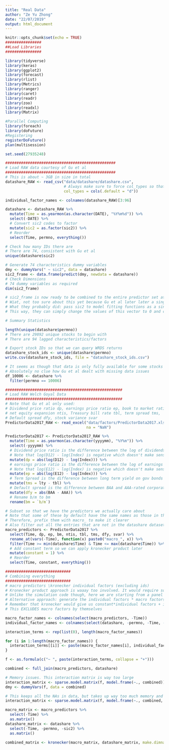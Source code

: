 ```yaml
---
title: "Real Data"
author: "Ze Yu Zhong"
date: "22/07/2019"
output: html_document
---
```


```r
knitr::opts_chunk$set(echo = TRUE)
################
##Load Libraries
################

library(tidyverse)
library(keras)
library(ggplot2)
library(forecast)
library(rlist)
library(Metrics)
library(ranger)
library(caret)
library(readr)
library(zoo)
library(readxl)
library(Matrix)

#Parallel Computing
library(foreach)
library(doFuture)
#Registering
registerDoFuture()
plan(multisession)

set.seed(27935248)
```

```r
#################################################
# Load RAW data courtesy of Gu et al
#################################################
# This is about ~ 3GB in size in total
datashare_RAW <- read_csv("data/datashare/datashare.csv",
                          # Always make sure to force col_types so that read_csv doesn't assume weird stuff
                          col_types = cols(.default = "d"))

individual_factor_names <- colnames(datashare_RAW)[3:96]

datashare <- datashare_RAW %>%
  mutate(Time = as.yearmon(as.character(DATE), "%Y%m%d")) %>%
  select(-DATE) %>%
  # Convert sic2 codes to factor
  mutate(sic2 = as.factor(sic2)) %>%
  # Reorder
  select(Time, permno, everything())

# Check how many IDs there are
# There are 74, consistent with Gu et al
unique(datashare$sic2)

# Generate 74 characteristics dummy variables
dmy <- dummyVars(" ~ sic2", data = datashare)
sic2_frame <- data.frame(predict(dmy, newdata = datashare))
# Check Dimensions
# 74 dummy variables as required
dim(sic2_frame)

# sic2_frame is now ready to be combined to the entire predictor set at the end
# Wiat, not too sure about this yet because Gu et al later later a singular sic2 importance metric
# What they probably did: pass sic2 to model fitting functions as a singular factor vector, which then applied model matrix to it
# This way, they can simply change the values of this vector to 0 and calculate variable importance

# Summary Statistics

length(unique(datashare$permno))
# There are 29892 unique stocks to begin with
# There are 94 lagged characteristics/factors

# Export stock IDs so that we can query WRDS returns
datashare_stock_ids <- unique(datashare$permno)
write.csv(datashare_stock_ids, file = "datashare_stock_ids.csv")

# It seems as though that data is only fully available for some stocks in the dataset
# Absolutely no clue how Gu et al dealt with missing data issues
df_10006 <- datashare %>%
  filter(permno == 10006)

####################################################
# Load RAW Welch Goyal Data
####################################################
# Note that Gu et al only used:
# Dividend price ratio dp, earnings price ratio ep, book to market ratio bm,
# net equity expansion ntis, Treasury bill rate tbl, term spread tms,
# Default spread dfy, stock variance svar
PredictorData2017_RAW <- read_excel("data/factors/PredictorData2017.xlsx", 
                                    na = "NaN")

PredictorData2017 <- PredictorData2017_RAW %>%
  mutate(Time = as.yearmon(as.character(yyyymm), "%Y%m")) %>%
  select(-yyyymm) %>%
  # Dividend price ratio is the difference between the log of dividends and the log of prices
  # Note that log(D12) - log(Index) is negative which doesn't make sense as a ratio
  mutate(dp = abs(log(D12) - log(Index))) %>%
  # earnings price ratio is the difference between the log of earnings and the log of prices
  # Note that log(E12) - log(Index) is negative which doesn't make sense as a ratio
  mutate(ep = abs(log(E12) - log(Index))) %>%
  # Term Spread is the difference between long term yield on gov bonds and treasury bills
  mutate(tms = lty - tbl) %>%
  # Default spread is the difference between BAA and AAA-rated corporate bond yields
  mutate(dfy = abs(BAA - AAA)) %>%
  # Rename b/m to bm
  rename(bm = `b/m`)

# Subset so that we have the predictors we actually care about
# Note that some of these by default have the same names as those in the individual factor set
# Therefore, prefix them with macro_ to make it clearer
# Also filter out all the entries that are not in the datashare dataset as they can't be used (Note that this also takes care of all missing values in this dataset)
macro_predictors <- PredictorData2017 %>%
  select(Time, dp, ep, bm, ntis, tbl, tms, dfy, svar) %>%
  rename_at(vars(-Time), function(x) paste0("macro_", x)) %>%
  filter(Time >= min(datashare$Time) & Time <= max(datashare$Time)) %>%
  # Add constant term so we can apply kronecker product later
  mutate(constant = 1) %>%
  # Reorder
  select(Time, constant, everything())

#############################
# Combining everything
#############################
# macro predictors \kronecker individual factors (excluding ids)
# Kronecker product approach is waaay too involved. It would require sorting everything back into array form (i, j, t) and applying kronecker function to each individual stock's panel, as was the case with simulation
# Unlike the simulation code though, here we are starting from a panel dataframe which is significantly harder to turn back into an array
# Alternative approach: generate the individual factors * macro factors as a separate dataframe via model matrix (or similar), then combine them back together
# Remember that kronecker would give us constant*individual factors + individual factors*macro factors
# This EXCLUDES macro factors by themselves

macro_factor_names <- colnames(select(macro_predictors, -Time))
individual_factor_names <- colnames(select(datashare, -permno, -Time, -sic2))

interaction_terms <- rep(list(0), length(macro_factor_names))

for (i in 1:length(macro_factor_names)) {
  interaction_terms[[i]] <- paste(macro_factor_names[i], individual_factor_names, sep = ":", collapse = " + ")
}

f <- as.formula(c("~ ", paste(interaction_terms, collapse = "+")))

combined <- full_join(macro_predictors, datashare)

# Memory issues. This interaction matrix is way too large
interaction_matrix <- sparse.model.matrix(f, model.frame(~., combined))
dmy <- dummyVars(f, data = combined)

# This keeps all the NAs in data, but takes up way too much memory and therefore doesn't work
interaction_matrix <- sparse.model.matrix(f, model.frame(~., combined, na.action=na.pass))

macro_matrix <- macro_predictors %>%
  select(-Time) %>%
  as.matrix()
datashare_matrix <- datashare %>%
  select(-Time, -permno, -sic2) %>%
  as.matrix()

combined_matrix <- kronecker(macro_matrix, datashare_matrix, make.dimnames = TRUE)
```
